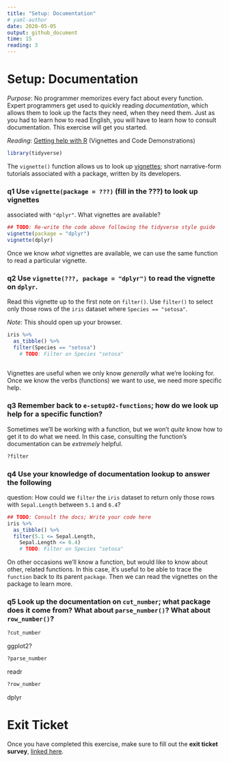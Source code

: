 ```yaml
---
title: "Setup: Documentation"
# yaml-author
date: 2020-05-05
output: github_document
time: 15
reading: 3
---
```


# Setup: Documentation

*Purpose*: No programmer memorizes every fact about every function. Expert programmers get used to quickly reading *documentation*, which allows them to look up the facts they need, when they need them. Just as you had to learn how to read English, you will have to learn how to consult documentation. This exercise will get you started.

*Reading*: [Getting help with R](https://www.r-project.org/help.html) (Vignettes and Code Demonstrations)

```r
library(tidyverse)
```

The `vignette()` function allows us to look up [vignettes](https://stat.ethz.ch/R-manual/R-devel/library/utils/html/vignette.html); short narrative-form tutorials associated with a package, written by its developers.

### **q1** Use `vignette(package = ???)` (fill in the ???) to look up vignettes

associated with `"dplyr"`. What vignettes are available?

```r
## TODO: Re-write the code above following the tidyverse style guide
vignette(package = "dplyr")
vignette(dplyr)
```

Once we know *what* vignettes are available, we can use the same function to read a particular vignette.

### **q2** Use `vignette(???, package = "dplyr")` to read the vignette on `dplyr`.

Read this vignette up to the first note on `filter()`. Use `filter()` to select only those rows of the `iris` dataset where `Species == "setosa"`.

*Note*: This should open up your browser.

```r
iris %>%
  as_tibble() %>%
  filter(Species == "setosa")
    # TODO: Filter on Species "setosa"
  
```

Vignettes are useful when we only know *generally* what we're looking for. Once we know the verbs (functions) we want to use, we need more specific help.

### **q3** Remember back to `e-setup02-functions`; how do we look up help for a specific function?

Sometimes we'll be working with a function, but we won't *quite* know how to get it to do what we need. In this case, consulting the function's documentation can be *extremely* helpful.

```r
?filter
```

### **q4** Use your knowledge of documentation lookup to answer the following

question: How could we `filter` the `iris` dataset to return only those rows with `Sepal.Length` between `5.1` and `6.4`?

```r
## TODO: Consult the docs; Write your code here
iris %>%
  as_tibble() %>%
  filter(5.1 <= Sepal.Length,
    Sepal.Length <= 6.4)
    # TODO: Filter on Species "setosa"
```

On other occasions we'll know a function, but would like to know about other, related functions. In this case, it's useful to be able to trace the `function` back to its parent `package`. Then we can read the vignettes on the package to learn more.

### **q5** Look up the documentation on `cut_number`; what package does it come from? What about `parse_number()`? What about `row_number()`?

```r
?cut_number
```

ggplot2?

```r
?parse_number
```

readr

```r
?row_number
```

dplyr

<!-- include-exit-ticket -->

# Exit Ticket

<!-- -------------------------------------------------- -->

Once you have completed this exercise, make sure to fill out the **exit ticket survey**, [linked here](https://docs.google.com/forms/d/e/1FAIpQLSeuq2LFIwWcm05e8-JU84A3irdEL7JkXhMq5Xtoalib36LFHw/viewform?usp=pp_url&entry.693978880=e-setup03-docs-assignment.Rmd).
